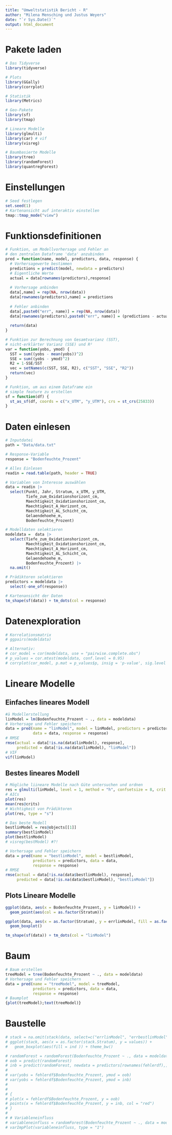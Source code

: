 ```yaml
---
title: "Umweltstatistik Bericht - R"
author: "Milena Mensching und Justus Weyers"
date: "`r Sys.Date()`"
output: html_document
---
```


# Pakete laden

```r
# Das Tidyverse
library(tidyverse)

# Plots
library(GGally)
library(corrplot)

# Statistik
library(Metrics)

# Geo-Pakete
library(sf)
library(tmap)

# Lineare Modelle
library(glmulti)
library(car) # vif
library(visreg)

# Baumbasierte Modelle
library(tree)
library(randomForest)
library(quantregForest)
```

# Einstellungen

```r
# Seed festlegen
set.seed(1)
# Kartenansicht auf interaktiv einstellen
tmap::tmap_mode("view")
```

# Funktionsdefinitionen

```r
# Funktion, um Modellvorhersage und Fehler an 
# den zentralen Dataframe 'data' anzubinden
pred = function(name, model, predictors, data, response) {
  # Vorhersagewerte bestimmen
  predictions = predict(model, newdata = predictors)
  # Eigentliche Werte 
  actual = data[rownames(predictors),response]
  
  # Vorhersage anbinden
  data[,name] = rep(NA, nrow(data))
  data[rownames(predictors),name] = predictions
  
  # Fehler anbinden
  data[,paste0("err", name)] = rep(NA, nrow(data))
  data[rownames(predictors),paste0("err", name)] = (predictions - actual)**2
  
  return(data)
}

# Funktion zur Berechnung von Gesamtvarianz (SST), 
# nicht-erklärter Varianz (SSE) und R²
var = function(yobs, ymod) {
  SST = sum((yobs - mean(yobs))^2)
  SSE = sum((yobs - ymod)^2)
  R2 = 1-SSE/SST
  vec = setNames(c(SST, SSE, R2), c("SST", "SSE", "R2"))
  return(vec)
}

# Funktion, um aus einem Dataframe ein 
# simple feature zu erstellen
sf = function(df) {
  st_as_sf(df, coords = c("x_UTM", "y_UTM"), crs = st_crs(25833))
}
```

# Daten einlesen

```r
# Inputdatei
path = "Data/data.txt"

# Response-Variable
response = "Bodenfeuchte_Prozent"

# Alles Einlesen
readin = read.table(path, header = TRUE)

# Variablen von Interesse auswählen
data = readin |> 
  select(Punkt, Jahr, Stratum, x_UTM, y_UTM,
         Tiefe_zum_Oxidationshorizont_cm, 
         Maechtigkeit_Oxidationshorizont_cm, 
         Maechtigkeit_A_Horizont_cm,
         Maechtigkeit_AL_Schicht_cm,
         Gelaendehoehe_m,
         Bodenfeuchte_Prozent)

# Modelldaten selektieren
modeldata =  data |> 
  select(Tiefe_zum_Oxidationshorizont_cm,
         Maechtigkeit_Oxidationshorizont_cm, 
         Maechtigkeit_A_Horizont_cm,
         Maechtigkeit_AL_Schicht_cm,
         Gelaendehoehe_m,
         Bodenfeuchte_Prozent) |> 
  na.omit()

# Prädiktoren selektieren
predictors = modeldata |> 
  select(-one_of(response))

# Kartenansicht der Daten
tm_shape(sf(data)) + tm_dots(col = response)
```

# Datenexploration

```r
# Korrelationsmatrix
# ggpairs(modeldata)

# Alternativ:
# cor_model = cor(modeldata, use = "pairwise.complete.obs")
# p_values = cor.mtest(modeldata, conf.level = 0.95)
# corrplot(cor_model, p.mat = p_values$p, insig = 'p-value', sig.level = -1)
```

# Lineare Modelle

## Einfaches lineares Modell

```r
#ä Modellerstellung
linModel = lm(Bodenfeuchte_Prozent ~ ., data = modeldata)
# Vorhersage und Fehler speichern
data = pred(name = "linModel", model = linModel, predictors = predictors, 
            data = data, response = response)
# RMSE
rmse(actual = data[!is.na(data$linModel), response], 
     predicted = data[!is.na(data$linModel), "linModel"])
# VIF
vif(linModel)
```

## Bestes lineares Modell

```r
# Mögliche liineare Modelle nach Güte untersuchen und ordnen
res = glmulti(linModel, level = 1, method = "h", confsetsize = 8, crit = "AIC")
# AICs
plot(res)
mean(res@crits)
# Wichtigkeit von Prädiktoren
plot(res, type = "s")

# Das beste Modell
bestlinModel = res@objects[[1]]
summary(bestlinModel)
plot(bestlinModel)
# visreg(bestModel) #?!

# Vorhersage und Fehler speichern
data = pred(name = "bestlinModel", model = bestlinModel, 
            predictors = predictors, data = data, 
            response = response)
# RMSE
rmse(actual = data[!is.na(data$bestlinModel), response], 
     predicted = data[!is.na(data$bestlinModel), "bestlinModel"])
```

## Plots Lineare Modelle

```r
ggplot(data, aes(x = Bodenfeuchte_Prozent, y = linModel)) +
  geom_point(aes(col = as.factor(Stratum)))

ggplot(data, aes(x = as.factor(Stratum), y = errlinModel, fill = as.factor(Stratum))) +
  geom_boxplot()

tm_shape(sf(data)) + tm_dots(col = "linModel")
```

# Baum

```r
# Baum erstellen
treeModel = tree(Bodenfeuchte_Prozent ~ ., data = modeldata)
# Vorhersage und Fehler speichern
data = pred(name = "treeModel", model = treeModel, 
            predictors = predictors, data = data, 
            response = response)
# Baumplot
{plot(treeModel);text(treeModel)}
```
# Baustelle

```r
# stack = na.omit(stack(data, select=c("errlinModel", "errbestlinModel", "errtreeModel")))
# ggplot(stack, aes(x = as.factor(stack.Stratum), y = values)) +
#   geom_boxplot(aes(fill = ind )) + theme_bw()
```

```r
# randomForest = randomForest(Bodenfeuchte_Prozent ~ ., data = modeldata[rownames(fehlerdf),])
# oob = predict(randomForest)
# inb = predict(randomForest, newdata = predictors[rownames(fehlerdf),]) 
# 
# var(yobs = fehlerdf$Bodenfeuchte_Prozent, ymod = oob)
# var(yobs = fehlerdf$Bodenfeuchte_Prozent, ymod = inb)
# 
# 
# {
# plot(x = fehlerdf$Bodenfeuchte_Prozent, y = oob)
# points(x = fehlerdf$Bodenfeuchte_Prozent, y = inb, col = "red")
# }
# 
# # Variableneinfluss
# variableneinfluss = randomForest(Bodenfeuchte_Prozent ~ ., data = modeldata[rownames(fehlerdf),], importance = TRUE)
# varImpPlot(variableneinfluss, type = "1")
```
